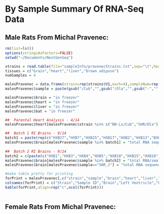 By Sample Summary Of RNA-Seq Data
========================================================

Male Rats From Michal Pravenec:
-----------------------

```r
rm(list=ls())
options(stringsAsFactors=FALSE)
setwd("~/Documents/NextGenSeq")

strains = read.table(file="sampleInfo/pravenecStrains.txt",sep="\t",header=FALSE)
tissues = c("brain","heart","liver","brown adipose")
numSamples = 4

malesPravenec = data.frame(strain=rep(strains$V1,each=4),sampleNum=rep(c(1:4),nrow(strains)))
malesPravenec$sample = paste(gsub("/Cub","",gsub("/Ola","",gsub("-","",malesPravenec$strain,fixed=TRUE),fixed=TRUE),fixed=TRUE),malesPravenec$sampleNum,sep="_")

malesPravenec$brain = "in freezer"
malesPravenec$heart = "in freezer"
malesPravenec$liver = "in freezer"
malesPravenec$bat = "in freezer"

##  Parental Heart Analysis - 4/14
malesPravenec$heart[malesPravenec$strain %in% c("BN-Lx/Cub","SHR/Ola")] = "total RNA sequenced (02Jun14); small RNA sequenced (19May14)"

##  Batch 1 RI Brains - 9/14
batch1 = paste(rep(c("HXB27","HXB7","HXB25","HXB17","HXB2","HXB13","BXH12","SHR"),each=2),rep(c(1:2),8),sep="_")
malesPravenec$brain[malesPravenec$sample %in% batch1] = "total RNA sequenced (05Sep14); small RNA sequenced (21Jul14)"
              
##  Batch 2 RI Brains - 9/14             
batch2 = c(paste(c("HXB1","HXB3","HXB4","HXB5","HXB10","HXB15","HXB18","HXB20","HXB21","HXB22","HXB23","HXB24","HXB29","HXB31","BXH2"),"_1",sep=""))
malesPravenec$brain[malesPravenec$sample %in% batch2] = "total RNA/small RNA extracted and sent to Beckman/UCD Core"
malesPravenec$brain[malesPravenec$sample=="SHR_2"] = "total RNA sequenced (05Sep14); small RNA sequenced (21Jul14); REPLICATE (same extraction/different library prep) - total RNA/small RNA extracted and libraries sent to Beckman/UCD Core"
```

```r
#make table pretty for printing
forPrint = malesPravenec[,c("strain","sample","brain","heart","liver","bat")]
colnames(forPrint) = c("Strain","Sample ID","Brain","Left Ventricle","Liver","Brown Adipose Tissue")
kable(forPrint,align=rep("c",ncol(forPrint)))
```

```r


```


Female Rats From Michal Pravenec:
-----------------------

